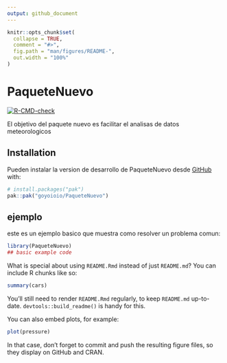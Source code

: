 ```yaml
---
output: github_document
---
```


<!-- README.md is generated from README.Rmd. Please edit that file -->

```r
knitr::opts_chunk$set(
  collapse = TRUE,
  comment = "#>",
  fig.path = "man/figures/README-",
  out.width = "100%"
)
```

# PaqueteNuevo

<!-- badges: start -->
[![R-CMD-check](https://github.com/goyoioio/PaqueteNuevo/actions/workflows/R-CMD-check.yaml/badge.svg)](https://github.com/goyoioio/PaqueteNuevo/actions/workflows/R-CMD-check.yaml)
<!-- badges: end -->

El objetivo del paquete nuevo es facilitar el analisas de datos meteorologicos

## Installation
Pueden instalar la version de desarrollo de PaqueteNuevo desde [GitHub](https://github.com/) with:

``` r
# install.packages("pak")
pak::pak("goyoioio/PaqueteNuevo")
```

## ejemplo

este es un ejemplo basico que muestra como resolver un problema comun:

```r
library(PaqueteNuevo)
## basic example code
```

What is special about using `README.Rmd` instead of just `README.md`? You can include R chunks like so:

```r
summary(cars)
```

You'll still need to render `README.Rmd` regularly, to keep `README.md` up-to-date. `devtools::build_readme()` is handy for this.

You can also embed plots, for example:

```r
plot(pressure)
```

In that case, don't forget to commit and push the resulting figure files, so they display on GitHub and CRAN.
